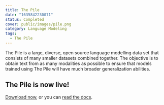 ```yaml
---
title: The Pile
date: "1635842230071"
status: Completed
cover: public/images/pile.png
category: Language Modeling
tags:
  - The Pile
---
```


The Pile is a large, diverse, open source language modelling data set that consists of many smaller datasets combined together. The objective is to obtain text from as many modalities as possible to ensure that models trained using The Pile will have much broader generalization abilities.

## The Pile is now live!

[Download now](https://pile.eleuther.ai/), or you can [read the docs](https://pile.eleuther.ai/paper.pdf).
